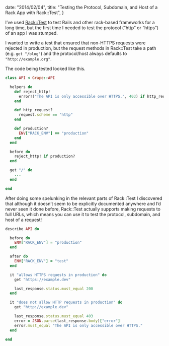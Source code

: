
  date: "2014/02/04",
  title: "Testing the Protocol, Subdomain, and Host of a Rack App with Rack::Test",
}


I’ve used [Rack::Test][rack-test] to test Rails and other rack-based frameworks for a long time, but the first time I needed to test the protocol (“http” or “https”) of an app I was stumped.

I wanted to write a test that ensured that non-HTTPS requests were rejected in production, but the request methods in Rack::Test take a path (e.g. `get "/blog"`) and the protocol/host always defaults to `"http://example.org"`.

The code being tested looked like this.

```ruby
class API < Grape::API

  helpers do
    def reject_http!
      error!("The API is only accessible over HTTPS.", 403) if http_request?
    end

    def http_request?
      request.scheme == "http"
    end

    def production?
      ENV["RACK_ENV"] == "production"
    end
  end

  before do
    reject_http! if production?
  end

  get "/" do
    ...
  end

end
```

After doing some spelunking in the relevant parts of Rack::Test I discovered that although it doesn’t seem to be explicitly documented anywhere and I’d never seen it done before, Rack::Test actually supports making requests to full URLs, which means you can use it to test the protocol, subdomain, and host of a request!

```ruby
describe API do

  before do
    ENV["RACK_ENV"] = "production"
  end

  after do
    ENV["RACK_ENV"] = "test"
  end

  it "allows HTTPS requests in production" do
    get "https://example.dev"

    last_response.status.must_equal 200
  end

  it "does not allow HTTP requests in production" do
    get "http://example.dev"

    last_response.status.must_equal 403
    error = JSON.parse(last_response.body)["error"]
    error.must_equal "The API is only accessible over HTTPS."
  end

end
```

[rack-test]: https://github.com/brynary/rack-test
